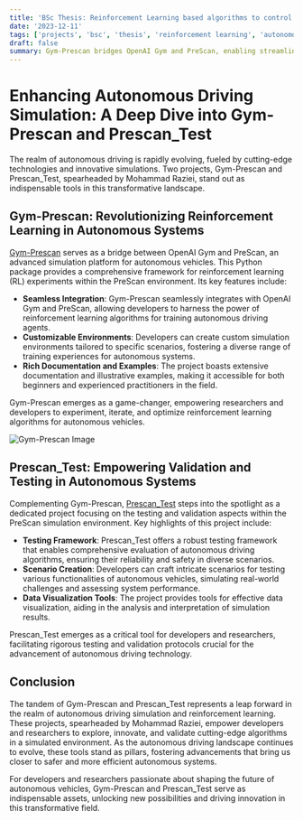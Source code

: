 ```yaml
---
title: 'BSc Thesis: Reinforcement Learning based algorithms to control autonomous driving car'
date: '2023-12-11'
tags: ['projects', 'bsc', 'thesis', 'reinforcement learning', 'autonomous driving car']
draft: false
summary: Gym-Prescan bridges OpenAI Gym and PreScan, enabling streamlined reinforcement learning for autonomous vehicles. Meanwhile, Prescan_Test facilitates rigorous validation within PreScan, ensuring robustness in autonomous vehicle algorithms.
---
```


<TOCInline toc={props.toc} exclude="Overview" toHeading={2} />


# Enhancing Autonomous Driving Simulation: A Deep Dive into Gym-Prescan and Prescan_Test

The realm of autonomous driving is rapidly evolving, fueled by cutting-edge technologies and innovative simulations. Two projects, Gym-Prescan and Prescan_Test, spearheaded by Mohammad Raziei, stand out as indispensable tools in this transformative landscape.

## Gym-Prescan: Revolutionizing Reinforcement Learning in Autonomous Systems

[Gym-Prescan](https://github.com/MohammadRaziei/gym-Prescan) serves as a bridge between OpenAI Gym and PreScan, an advanced simulation platform for autonomous vehicles. This Python package provides a comprehensive framework for reinforcement learning (RL) experiments within the PreScan environment. Its key features include:

- **Seamless Integration**: Gym-Prescan seamlessly integrates with OpenAI Gym and PreScan, allowing developers to harness the power of reinforcement learning algorithms for training autonomous driving agents.
- **Customizable Environments**: Developers can create custom simulation environments tailored to specific scenarios, fostering a diverse range of training experiences for autonomous systems.
- **Rich Documentation and Examples**: The project boasts extensive documentation and illustrative examples, making it accessible for both beginners and experienced practitioners in the field.

Gym-Prescan emerges as a game-changer, empowering researchers and developers to experiment, iterate, and optimize reinforcement learning algorithms for autonomous vehicles.

<img src="https://github.com/MohammadRaziei/gym-Prescan/raw/master/README/block-diagram-white.jpg" alt="Gym-Prescan Image" />

## Prescan_Test: Empowering Validation and Testing in Autonomous Systems

Complementing Gym-Prescan, [Prescan_Test](https://github.com/MohammadRaziei/prescan_test) steps into the spotlight as a dedicated project focusing on the testing and validation aspects within the PreScan simulation environment. Key highlights of this project include:

- **Testing Framework**: Prescan_Test offers a robust testing framework that enables comprehensive evaluation of autonomous driving algorithms, ensuring their reliability and safety in diverse scenarios.
- **Scenario Creation**: Developers can craft intricate scenarios for testing various functionalities of autonomous vehicles, simulating real-world challenges and assessing system performance.
- **Data Visualization Tools**: The project provides tools for effective data visualization, aiding in the analysis and interpretation of simulation results.

Prescan_Test emerges as a critical tool for developers and researchers, facilitating rigorous testing and validation protocols crucial for the advancement of autonomous driving technology.

<Youtube id="JrDWDWqv1Hg"/>


## Conclusion

The tandem of Gym-Prescan and Prescan_Test represents a leap forward in the realm of autonomous driving simulation and reinforcement learning. These projects, spearheaded by Mohammad Raziei, empower developers and researchers to explore, innovate, and validate cutting-edge algorithms in a simulated environment. As the autonomous driving landscape continues to evolve, these tools stand as pillars, fostering advancements that bring us closer to safer and more efficient autonomous systems.

For developers and researchers passionate about shaping the future of autonomous vehicles, Gym-Prescan and Prescan_Test serve as indispensable assets, unlocking new possibilities and driving innovation in this transformative field.
